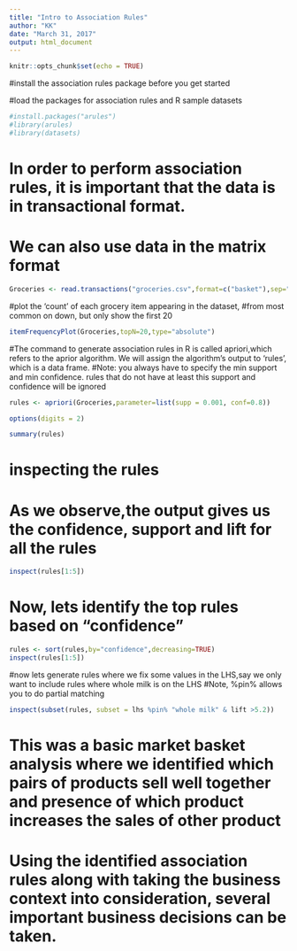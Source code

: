 ```yaml
---
title: "Intro to Association Rules"
author: "KK"
date: "March 31, 2017"
output: html_document
---
```


```r
knitr::opts_chunk$set(echo = TRUE)
```

#install the association rules package before you get started

#load the packages for association rules and R sample datasets

```r
#install.packages("arules")
#library(arules)
#library(datasets)

```


# In order to perform association rules, it is important that the data is in transactional format.
# We can also use data in the matrix format
```r
Groceries <- read.transactions("groceries.csv",format=c("basket"),sep=",", rm.duplicates=TRUE)

```


#plot the 'count' of each grocery item appearing in the dataset,
#from most common on down, but only show the first 20

```r
itemFrequencyPlot(Groceries,topN=20,type="absolute")

```

#The command to generate association rules in R is called apriori,which refers to the aprior algorithm. We will assign the algorithm's output to 'rules', which is a data frame.
#Note: you always have to specify the min support and min confidence. rules that do not have at least this support and confidence will be ignored


```r

rules <- apriori(Groceries,parameter=list(supp = 0.001, conf=0.8))

```

```r

options(digits = 2)

summary(rules)
```


# inspecting the rules
# As we observe,the output gives us the confidence, support and lift for all the rules
```r
inspect(rules[1:5])
```

# Now, lets identify the top rules based on "confidence"

```r
rules <- sort(rules,by="confidence",decreasing=TRUE)
inspect(rules[1:5])

```

#now lets generate rules where we fix some values in the LHS,say we only want to include rules where whole milk is on the LHS
#Note, %pin% allows you to do partial matching
```r
inspect(subset(rules, subset = lhs %pin% "whole milk" & lift >5.2))

```

# This was a basic market basket analysis where we identified which pairs of products sell well together and presence of which product increases the sales of other product
# Using the identified association rules along with taking the business context into consideration, several important business decisions can be taken.